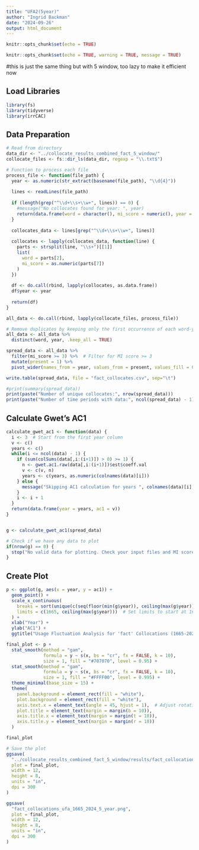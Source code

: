 ```yaml
---
title: "UFA2(5year)"
author: "Ingrid Backman"
date: "2024-09-26"
output: html_document
---
```


```r
knitr::opts_chunk$set(echo = TRUE)
```

```r
knitr::opts_chunk$set(echo = TRUE, warning = TRUE, message = TRUE)
```

#this is just the same thing but with 5 window, too lazy to make it efficient now

## Load Libraries

```r
library(fs)
library(tidyverse)
library(irrCAC)
```

## Data Preparation

```r
# Read from directory
data_dir <- "../collocate_results_combined_fact_5_window/"
collocate_files <- fs::dir_ls(data_dir, regexp = "\\.txt$")

# Function to process each file
process_file <- function(file_path) {
  year <- as.numeric(str_extract(basename(file_path), "\\d{4}"))
  
  lines <- readLines(file_path)
  
  if (length(grep("^\\d+\\s+\\w+", lines)) == 0) {
    #message("No collocates found for year: ", year)
    return(data.frame(word = character(), mi_score = numeric(), year = numeric()))
  }
  
  collocates_data <- lines[grep("^\\d+\\s+\\w+", lines)]
  
  collocates <- lapply(collocates_data, function(line) {
    parts <- strsplit(line, "\\s+")[[1]]
    list(
      word = parts[2],
      mi_score = as.numeric(parts[7])
    )
  })
  
  df <- do.call(rbind, lapply(collocates, as.data.frame))
  df$year <- year
  
  return(df)
}

all_data <- do.call(rbind, lapply(collocate_files, process_file))

# Remove duplicates by keeping only the first occurrence of each word-year combination
all_data <- all_data %>%
  distinct(word, year, .keep_all = TRUE)

spread_data <- all_data %>%
  filter(mi_score >= 3) %>%  # Filter for MI score >= 3
  mutate(present = 1) %>%
  pivot_wider(names_from = year, values_from = present, values_fill = 0)

write.table(spread_data, file = "fact_collocates.csv", sep="\t")

#print(summary(spread_data))
print(paste("Number of unique collocates:", nrow(spread_data)))
print(paste("Number of time periods with data:", ncol(spread_data) - 1))
```

## Calculate Gwet's AC1

```r
calculate_gwet_ac1 <- function(data) {
  i <- 3  # Start from the first year column
  v <- c()
  years <- c()
  while(i <= ncol(data) - 1) {
    if (sum(colSums(data[,i:(i+1)]) > 0) >= 1) {
      n <- gwet.ac1.raw(data[,i:(i+1)])$est$coeff.val
      v <- c(v, n)
      years <- c(years, as.numeric(colnames(data)[i]))
    } else {
      message("Skipping AC1 calculation for years ", colnames(data)[i], "-", colnames(data)[i+1], " due to insufficient data")
    }
    i <- i + 1
  }
  return(data.frame(year = years, ac1 = v))
}


g <- calculate_gwet_ac1(spread_data)

# Check if we have any data to plot
if(nrow(g) == 0) {
  stop("No valid data for plotting. Check your input files and MI score threshold.")
}
```

## Create Plot

```r
p <- ggplot(g, aes(x = year, y = ac1)) + 
  geom_point() + 
  scale_x_continuous(
    breaks = sort(unique(c(seq(floor(min(g$year)), ceiling(max(g$year)), by = 20)))),
    limits = c(1665, ceiling(max(g$year)))  # Set limits to start at 1665
  ) +
  xlab("Year") + 
  ylab("AC1") + 
  ggtitle("Usage Fluctuation Analysis for 'fact' Collocations (1665-2024) (5 year windows)")

final_plot <- p + 
  stat_smooth(method = "gam", 
              formula = y ~ s(x, bs = "cr", fx = FALSE, k = 10), 
              size = 1, fill = "#707070", level = 0.95) + 
  stat_smooth(method = "gam", 
              formula = y ~ s(x, bs = "cr", fx = FALSE, k = 10), 
              size = 1, fill = "#FFFF00", level = 0.995) +
  theme_minimal(base_size = 15) + 
  theme(
    panel.background = element_rect(fill = "white"),  
    plot.background = element_rect(fill = "white"),
    axis.text.x = element_text(angle = 45, hjust = 1),  # Adjust rotation for better readability
    plot.title = element_text(margin = margin(b = 10)),
    axis.title.x = element_text(margin = margin(t = 10)),
    axis.title.y = element_text(margin = margin(r = 10))
  )

final_plot

# Save the plot
ggsave(
  "../collocate_results_combined_fact_5_window/results/fact_collocations_ufa_1665_2024.png",
  plot = final_plot,
  width = 12,
  height = 8,
  units = "in",
  dpi = 300
)

ggsave(
  "fact_collocations_ufa_1665_2024_5_year.png",
  plot = final_plot,
  width = 12,
  height = 8,
  units = "in",
  dpi = 300
)



```
